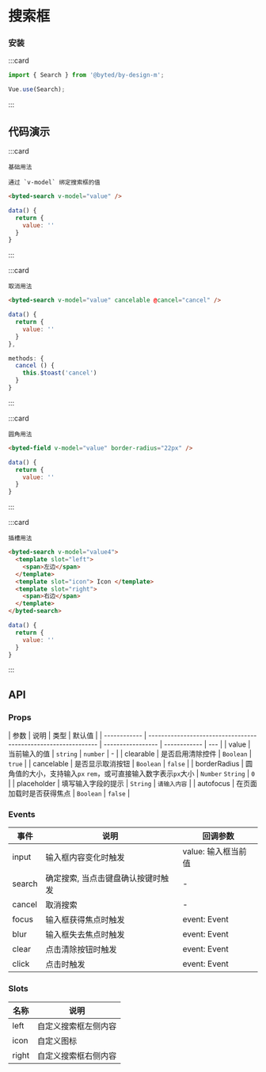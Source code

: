 # 搜索框

### 安装

:::card

```javascript
import { Search } from '@byted/by-design-m';

Vue.use(Search);
```

:::

## 代码演示

:::card

```topic
基础用法
```

```desc
通过 `v-model` 绑定搜索框的值
```

```html
<byted-search v-model="value" />
```

```javascript
data() {
  return {
    value: ''
  }
}
```

:::

:::card

```topic
取消用法
```

```html
<byted-search v-model="value" cancelable @cancel="cancel" />
```

```javascript
data() {
  return {
    value: ''
  }
},

methods: {
  cancel () {
    this.$toast('cancel')
  }
}
```

:::

:::card

```topic
圆角用法
```

```html
<byted-field v-model="value" border-radius="22px" />
```

```javascript
data() {
  return {
    value: ''
  }
}
```

:::

:::card

```topic
插槽用法
```

```html
<byted-search v-model="value4">
  <template slot="left">
    <span>左边</span>
  </template>
  <template slot="icon"> Icon </template>
  <template slot="right">
    <span>右边</span>
  </template>
</byted-search>
```

```javascript
data() {
  return {
    value: ''
  }
}
```

:::

## API

### Props

| 参数         | 说明                                                           | 类型              | 默认值       |
| ------------ | -------------------------------------------------------------- | ----------------- | ------------ | --- |
| value        | 当前输入的值                                                   | `string` &#124; `number` | -   |
| clearable    | 是否启用清除控件                                               | `Boolean`         | `true`       |
| cancelable   | 是否显示取消按钮                                               | `Boolean`         | `false`      |
| borderRadius | 圆角值的大小，支持输入`px` `rem`，或可直接输入数字表示`px`大小 | `Number` `String` | `0`          |
| placeholder  | 填写输入字段的提示                                             | `String`          | `请输入内容` |
| autofocus    | 在页面加载时是否获得焦点                                       | `Boolean`         | `false`      |

### Events

| 事件   | 说明                               | 回调参数            |
| ------ | ---------------------------------- | ------------------- |
| input  | 输入框内容变化时触发               | value: 输入框当前值 |
| search | 确定搜索, 当点击键盘确认按键时触发 | -                   |
| cancel | 取消搜索                           | -                   |
| focus  | 输入框获得焦点时触发               | event: Event        |
| blur   | 输入框失去焦点时触发               | event: Event        |
| clear  | 点击清除按钮时触发                 | event: Event        |
| click  | 点击时触发                         | event: Event        |

### Slots

| 名称  | 说明                 |
| ----- | -------------------- |
| left  | 自定义搜索框左侧内容 |
| icon  | 自定义图标           |
| right | 自定义搜索框右侧内容 |
